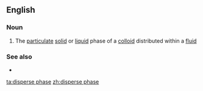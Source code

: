 ==English==

===Noun===
{{en-noun|head=[[disperse]] [[phase]]}}

# The [[particulate]] [[solid]] or [[liquid]] phase of a [[colloid]] distributed within a [[fluid]]

===See also===
* {{l|en|continuous phase}}

[[ta:disperse phase]]
[[zh:disperse phase]]